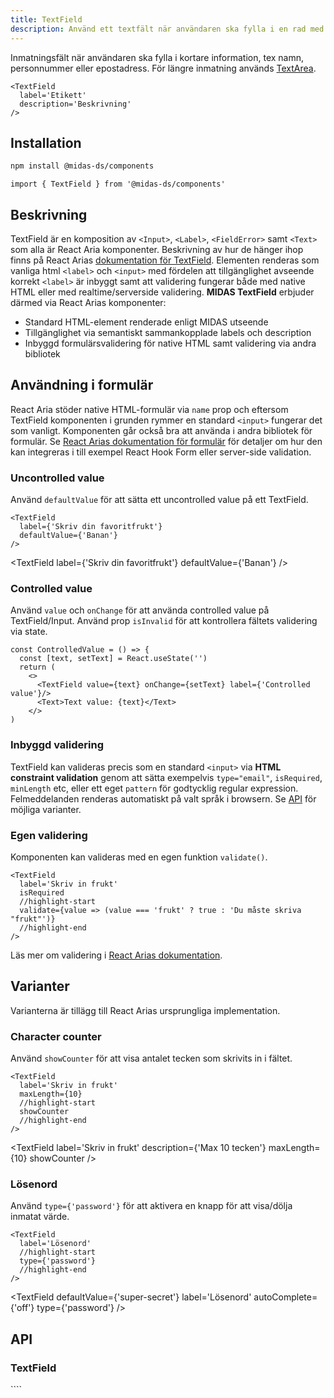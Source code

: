 ```yaml
---
title: TextField
description: Använd ett textfält när användaren ska fylla i en rad med text.
---
```



<ComponentHeader
  name='Textfield'
  friendlyName='Inmatningsfält, textfält, nummerfält, lösenordsfält'
  overrideHeadlessLink='https://react-spectrum.adobe.com/react-aria/TextField.html'
/>

Inmatningsfält när användaren ska fylla i kortare information, tex namn, personnummer eller epostadress. För längre inmatning används [TextArea](/components/textarea).

```tsx
<TextField
  label='Etikett'
  description='Beskrivning'
/>
```

<div className='card'>
  <TextField
    label='Etikett'
    description='Beskrivning'
  />
</div>

## Installation

```bash npm2yarn
npm install @midas-ds/components
```

```tsx
import { TextField } from '@midas-ds/components'
```

## Beskrivning

TextField är en komposition av `<Input>`, `<Label>`, `<FieldError>` samt `<Text>` som alla är React Aria komponenter.
Beskrivning av hur de hänger ihop finns på React Arias [dokumentation för TextField](https://react-spectrum.adobe.com/react-aria/TextField.html#anatomy).
Elementen renderas som vanliga html `<label>` och `<input>` med fördelen att tillgänglighet avseende korrekt `<label>` är inbyggt
samt att validering fungerar både med native HTML eller med realtime/serverside validering. **MIDAS TextField** erbjuder därmed via
React Arias komponenter:

- Standard HTML-element renderade enligt MIDAS utseende
- Tillgänglighet via semantiskt sammankopplade labels och description
- Inbyggd formulärsvalidering för native HTML samt validering via andra bibliotek

## Användning i formulär

React Aria stöder native HTML-formulär via `name` prop och eftersom TextField komponenten i grunden rymmer en standard `<input>` fungerar
det som vanligt. Komponenten går också bra att använda i andra bibliotek för formulär. Se [React Arias dokumentation för
formulär](https://react-spectrum.adobe.com/react-aria/forms.html) för detaljer om hur den kan integreras i till exempel
React Hook Form eller server-side validation.

### Uncontrolled value

Använd `defaultValue` för att sätta ett uncontrolled value på ett TextField.

```tsx
<TextField
  label={'Skriv din favoritfrukt'}
  defaultValue={'Banan'}
/>
```

<TextField
  label={'Skriv din favoritfrukt'}
  defaultValue={'Banan'}
/>

### Controlled value

Använd `value` och `onChange` för att använda controlled value på TextField/Input. Använd prop `isInvalid` för att
kontrollera fältets validering via state.

```tsx title="ControlledValue.tsx"
const ControlledValue = () => {
  const [text, setText] = React.useState('')
  return (
    <>
      <TextField value={text} onChange={setText} label={'Controlled value'}/>
      <Text>Text value: {text}</Text>
    </>
)
```

<ControlledValue />

### Inbyggd validering

TextField kan valideras precis som en standard `<input>` via **HTML constraint validation** genom att sätta exempelvis
`type="email"`, `isRequired`, `minLength` etc, eller ett eget `pattern` för godtycklig regular expression. Felmeddelanden
renderas automatiskt på valt språk i browsern. Se [API](#api) för möjliga varianter.

### Egen validering

Komponenten kan valideras med en egen funktion `validate()`.

```tsx
<TextField
  label='Skriv in frukt'
  isRequired
  //highlight-start
  validate={value => (value === 'frukt' ? true : 'Du måste skriva "frukt"')}
  //highlight-end
/>
```

Läs mer om validering i [React Arias dokumentation](https://react-spectrum.adobe.com/react-aria/forms.html#validation).

## Varianter

Varianterna är tillägg till React Arias ursprungliga implementation.

### Character counter

Använd `showCounter` för att visa antalet tecken som skrivits in i fältet.

```tsx
<TextField
  label='Skriv in frukt'
  maxLength={10}
  //highlight-start
  showCounter
  //highlight-end
/>
```

<TextField
  label='Skriv in frukt'
  description={'Max 10 tecken'}
  maxLength={10}
  showCounter
/>

### Lösenord

Använd `type={'password'}` för att aktivera en knapp för att visa/dölja inmatat värde.

```tsx
<TextField
  label='Lösenord'
  //highlight-start
  type={'password'}
  //highlight-end
/>
```

<TextField
  defaultValue={'super-secret'}
  label='Lösenord'
  autoComplete={'off'}
  type={'password'}
/>

## API

### TextField

<PropTable name='TextField' />
````
